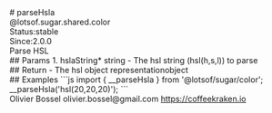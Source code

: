 <div class="docmap-mdx">
# parseHsla
<div class="_namespace">@lotsof.sugar.shared.color</div>
<div class="_metas">
<div class="_status"><span class="_status-label">Status:</span><span class="_status-value -stable">stable</span></div>
<div class="_since"><span class="_since-label">Since:</span><span class="_since-value">2.0.0</span></div>
</div>
<div class="_description">
Parse HSL
</div>
<div class="_params">
## Params
1. <span class="_name">hslaString<span class="_required">*</span></span><span class="_default"></span> <span class="_type">string</span>
   - The hsl string (hsl(h,s,l)) to parse
</div>
<div class="_return">
## Return
- <span class="_description">The hsl object representation</span><span class="_default"></span><span class="_type">object</span>
</div>
<div class="_examples">
## Examples
```js
import { __parseHsla } from '@lotsof/sugar/color';
__parseHsla('hsl(20,20,20)');
```
</div>
<div class="_author">
<span class="_name">Olivier Bossel</span>
<span class="_email">olivier.bossel@gmail.com</span>
<a href="https://coffeekraken.io" target="_blank" class="_url">https://coffeekraken.io</a>
</div>
</div>